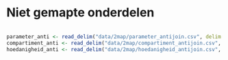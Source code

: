 # Niet gemapte onderdelen


```r
```





```r
parameter_anti <- read_delim("data/2map/parameter_antijoin.csv", delim = ";")
compartiment_anti <- read_delim("data/2map/compartiment_antijoin.csv", delim = ";")
hoedanigheid_anti <- read_delim("data/2map/hoedanigheid_antijoin.csv", delim = ";")

```

